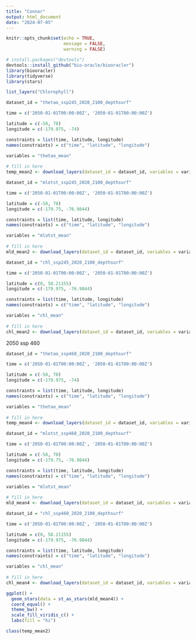 ```yaml
---
title: "Connor"
output: html_document
date: "2024-07-05"
---
```


```r
knitr::opts_chunk$set(echo = TRUE,
                      message = FALSE,
                      warning = FALSE)
```

```r
# install.packages("devtools")
devtools::install_github("bio-oracle/biooracler")
library(biooracler)
library(tidyverse)
library(stars)
```

```r
list_layers("Chlorophyll")
```

```r
dataset_id = "thetao_ssp245_2020_2100_depthsurf"

time = c('2050-01-01T00:00:00Z', '2050-01-01T00:00:00Z')

latitude = c(-58, 78) 
longitude = c(-179.975, -74) 

constraints = list(time, latitude, longitude)
names(constraints) = c("time", "latitude", "longitude")

variables = "thetao_mean"
              
# fill in here
temp_mean2 <- download_layers(dataset_id = dataset_id, variables = variables, constraints = constraints)
```

```r
dataset_id = "mlotst_ssp245_2020_2100_depthsurf"

time = c('2050-01-01T00:00:00Z', '2050-01-01T00:00:00Z')

latitude = c(-58, 78) 
longitude = c(-179.75, -76.9844) 

constraints = list(time, latitude, longitude)
names(constraints) = c("time", "latitude", "longitude")

variables = "mlotst_mean"
              
# fill in here
mld_mean2 <- download_layers(dataset_id = dataset_id, variables = variables, constraints = constraints)
```

```r
dataset_id = "chl_ssp245_2020_2100_depthsurf"

time = c('2050-01-01T00:00:00Z', '2050-01-01T00:00:00Z')

latitude = c(0, 58.21155) 
longitude = c(-179.975, -76.9844) 

constraints = list(time, latitude, longitude)
names(constraints) = c("time", "latitude", "longitude")

variables = "chl_mean"
              
# fill in here
chl_mean2 <- download_layers(dataset_id = dataset_id, variables = variables, constraints = constraints)
```

2050 ssp 460
```r
dataset_id = "thetao_ssp460_2020_2100_depthsurf"

time = c('2050-01-01T00:00:00Z', '2050-01-01T00:00:00Z')

latitude = c(-58, 78) 
longitude = c(-179.975, -74) 

constraints = list(time, latitude, longitude)
names(constraints) = c("time", "latitude", "longitude")

variables = "thetao_mean"
              
# fill in here
temp_mean4 <- download_layers(dataset_id = dataset_id, variables = variables, constraints = constraints)
```

```r
dataset_id = "mlotst_ssp460_2020_2100_depthsurf"

time = c('2050-01-01T00:00:00Z', '2050-01-01T00:00:00Z')

latitude = c(-58, 78) 
longitude = c(-179.75, -76.9844) 

constraints = list(time, latitude, longitude)
names(constraints) = c("time", "latitude", "longitude")

variables = "mlotst_mean"
              
# fill in here
mld_mean4 <- download_layers(dataset_id = dataset_id, variables = variables, constraints = constraints)
```

```r
dataset_id = "chl_ssp460_2020_2100_depthsurf"

time = c('2050-01-01T00:00:00Z', '2050-01-01T00:00:00Z')

latitude = c(0, 58.21155) 
longitude = c(-179.975, -76.9844) 

constraints = list(time, latitude, longitude)
names(constraints) = c("time", "latitude", "longitude")

variables = "chl_mean"
              
# fill in here
chl_mean4 <- download_layers(dataset_id = dataset_id, variables = variables, constraints = constraints)
```

```r
ggplot() +
  geom_stars(data = st_as_stars(mld_mean4)) +
  coord_equal() +
  theme_bw() +
  scale_fill_viridis_c() +
  labs(fill = "hi")
```

```r
class(temp_mean2)
```

